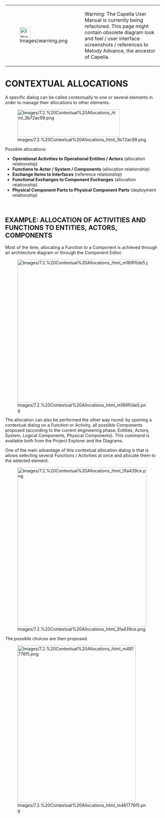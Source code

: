<!--
  Copyright (c) 2006, 2015 THALES GLOBAL SERVICES.
  All rights reserved. This program and the accompanying materials
  are made available under the terms of the Eclipse Public License v1.0
  which accompanies this distribution, and is available at
  http://www.eclipse.org/legal/epl-v10.html

  Contributors:
       Thales - initial API and implementation
-->

{| border="1"
|-
| [[Image:Images/warning.png|34x34px]]
| Warning: The Capella User Manual is currently being refactored. This page might contain obsolete diagram look and feel / user interface screenshots / references to Melody Advance, the ancestor of Capella.
|}  

= CONTEXTUAL ALLOCATIONS =
 
A specific dialog can be called contextually to one or several elements in order to manage their allocations to other elements.

[[Image:Images/7.2.%20Contextual%20Allocations_html_3b72ac99.png|333x90px]]

Possible allocations:

* '''Operational Activities to Operational Entities / Actors''' (allocation relationship)
* '''Functions to Actor / System / Components''' (allocation relationship)
* '''Exchange Items to Interfaces''' (reference relationship)
* '''Functional Exchanges to Component Exchanges''' (allocation relationship)
* '''Physical Component Parts to Physical Component Parts''' (deployment relationship)
 
<br>

== EXAMPLE: ALLOCATION OF ACTIVITIES AND FUNCTIONS TO ENTITIES, ACTORS, COMPONENTS ==
 
Most of the time, allocating a Function to a Component is achieved through an architecture diagram or through the Component Editor.

[[Image:Images/7.2.%20Contextual%20Allocations_html_m189f0de5.png|825x466px]]

The allocation can also be performed the other way round: by opening a contextual dialog on a Function or Activity, all possible Components proposed (according to the current engineering phase: Entities, Actors, System, Logical Components, Physical Components). This command is available both from the Project Explorer and the Diagrams.

One of the main advantage of this contextual allocation dialog is that is allows selecting several Functions / Activities at once and allocate them to the selected element.

[[Image:Images/7.2.%20Contextual%20Allocations_html_3fa439ce.png|420x518px]]

The possible choices are then proposed.

[[Image:Images/7.2.%20Contextual%20Allocations_html_m481776f5.png|385x512px]]

<br>
